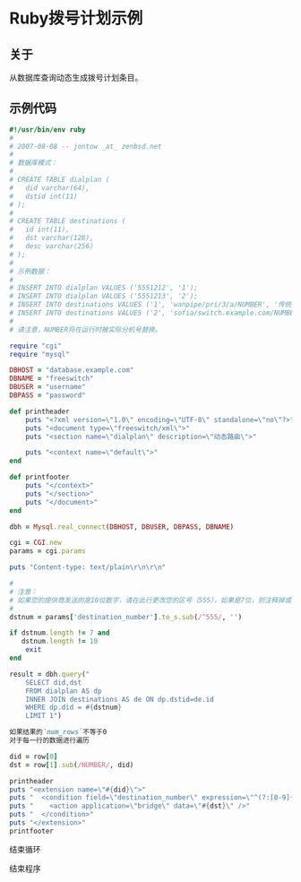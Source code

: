 # Ruby拨号计划示例

## 关于

从数据库查询动态生成拨号计划条目。

## 示例代码

```ruby
#!/usr/bin/env ruby
#
# 2007-08-08 -- jontow _at_ zenbsd.net
#
# 数据库模式：
#
# CREATE TABLE dialplan (
#   did varchar(64),
#   dstid int(11)
# );
#
# CREATE TABLE destinations (
#   id int(11),
#   dst varchar(128),
#   desc varchar(256)
# );
#
# 示例数据：
#
# INSERT INTO dialplan VALUES ('5551212', '1');
# INSERT INTO dialplan VALUES ('5551213', '2');
# INSERT INTO destinations VALUES ('1', 'wanpipe/pri/3/a/NUMBER', '传统PBX');
# INSERT INTO destinations VALUES ('2', 'sofia/switch.example.com/NUMBER@newpbx.example.com', '新PBX');
#
# 请注意，NUMBER将在运行时被实际分机号替换。

require "cgi"
require "mysql"

DBHOST = "database.example.com"
DBNAME = "freeswitch"
DBUSER = "username"
DBPASS = "password"

def printheader
	puts "<?xml version=\"1.0\" encoding=\"UTF-8\" standalone=\"no\"?>"
	puts "<document type=\"freeswitch/xml\">"
	puts "<section name=\"dialplan\" description=\"动态路由\">"

	puts "<context name=\"default\">"
end

def printfooter
	puts "</context>"
	puts "</section>"
	puts "</document>"
end

dbh = Mysql.real_connect(DBHOST, DBUSER, DBPASS, DBNAME)

cgi = CGI.new
params = cgi.params

puts "Content-type: text/plain\r\n\r\n"

#
# 注意：
# 如果您的提供商发送的是10位数字，请在此行更改您的区号（555），如果是7位，则注释掉或不用担心。
#
dstnum = params['destination_number'].to_s.sub(/^555/, '')

if dstnum.length != 7 and
   dstnum.length != 10
	exit
end

result = dbh.query("
	SELECT did,dst
	FROM dialplan AS dp
	INNER JOIN destinations AS de ON dp.dstid=de.id
	WHERE dp.did = #{dstnum}
	LIMIT 1")

如果结果的`num_rows`不等于0
对于每一行的数据进行遍历
```
```ruby
did = row[0]
dst = row[1].sub(/NUMBER/, did)

printheader
puts "<extension name=\"#{did}\">"
puts "  <condition field=\"destination_number\" expression=\"^(?:[0-9]{3}|)#{did}$\">"
puts "    <action application=\"bridge\" data=\"#{dst}\" />"
puts "  </condition>"
puts "</extension>"
printfooter
```
结束循环

结束程序